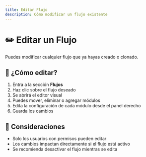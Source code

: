 ```yaml
---
title: Editar Flujo
description: Cómo modificar un flujo existente
---
```



# ✏️ Editar un Flujo

Puedes modificar cualquier flujo que ya hayas creado o clonado.

## 🔄 ¿Cómo editar?

1. Entra a la sección **Flujos**
2. Haz clic sobre el flujo deseado
3. Se abrirá el editor visual
4. Puedes mover, eliminar o agregar módulos
5. Edita la configuración de cada módulo desde el panel derecho
6. Guarda los cambios

## 🔐 Consideraciones
- Solo los usuarios con permisos pueden editar
- Los cambios impactan directamente si el flujo está activo
- Se recomienda desactivar el flujo mientras se edita